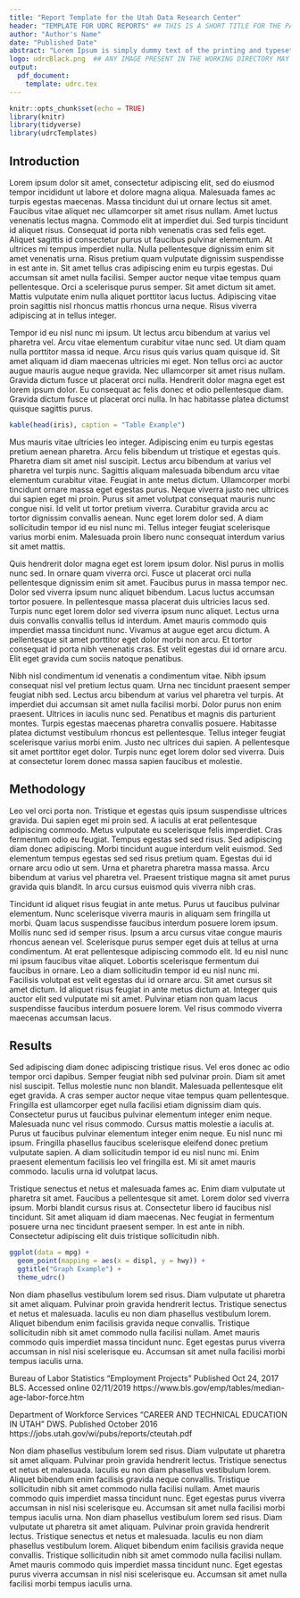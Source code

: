 ```yaml
---
title: "Report Template for the Utah Data Research Center"
header: "TEMPLATE FOR UDRC REPORTS" ## THIS IS A SHORT TITLE FOR THE PAPER
author: "Author's Name"
date: "Published Date"
abstract: "Lorem Ipsum is simply dummy text of the printing and typesetting industry. Lorem Ipsum has been the industry's standard dummy text ever since the 1500s, when an unknown printer took a galley of type and scrambled it to make a type specimen book. It has survived not only five centuries, but also the leap into electronic typesetting, remaining essentially unchanged. It was popularised in the 1960s with the release of Letraset sheets containing Lorem Ipsum passages, and more recently with desktop publishing software like Aldus PageMaker including versions of Lorem Ipsum."
logo: udrcBlack.png  ## ANY IMAGE PRESENT IN THE WORKING DIRECTORY MAY BE PLACED HERE
output: 
  pdf_document:
    template: udrc.tex
---
```


```r
knitr::opts_chunk$set(echo = TRUE)
library(knitr)
library(tidyverse)
library(udrcTemplates)
```

<!-- THIS IS WHERE THE BODY OF THE ARTICLE STARTS -->

## Introduction

Lorem ipsum dolor sit amet, consectetur adipiscing elit, sed do eiusmod tempor incididunt ut labore et dolore magna aliqua. Malesuada fames ac turpis egestas maecenas. Massa tincidunt dui ut ornare lectus sit amet. Faucibus vitae aliquet nec ullamcorper sit amet risus nullam. Amet luctus venenatis lectus magna. Commodo elit at imperdiet dui. Sed turpis tincidunt id aliquet risus. Consequat id porta nibh venenatis cras sed felis eget. Aliquet sagittis id consectetur purus ut faucibus pulvinar elementum. At ultrices mi tempus imperdiet nulla. Nulla pellentesque dignissim enim sit amet venenatis urna. Risus pretium quam vulputate dignissim suspendisse in est ante in. Sit amet tellus cras adipiscing enim eu turpis egestas. Dui accumsan sit amet nulla facilisi. Semper auctor neque vitae tempus quam pellentesque. Orci a scelerisque purus semper. Sit amet dictum sit amet. Mattis vulputate enim nulla aliquet porttitor lacus luctus. Adipiscing vitae proin sagittis nisl rhoncus mattis rhoncus urna neque. Risus viverra adipiscing at in tellus integer.

Tempor id eu nisl nunc mi ipsum. Ut lectus arcu bibendum at varius vel pharetra vel. Arcu vitae elementum curabitur vitae nunc sed. Ut diam quam nulla porttitor massa id neque. Arcu risus quis varius quam quisque id. Sit amet aliquam id diam maecenas ultricies mi eget. Non tellus orci ac auctor augue mauris augue neque gravida. Nec ullamcorper sit amet risus nullam. Gravida dictum fusce ut placerat orci nulla. Hendrerit dolor magna eget est lorem ipsum dolor. Eu consequat ac felis donec et odio pellentesque diam. Gravida dictum fusce ut placerat orci nulla. In hac habitasse platea dictumst quisque sagittis purus. 

``` r
kable(head(iris), caption = "Table Example")
```

Mus mauris vitae ultricies leo integer. Adipiscing enim eu turpis egestas pretium aenean pharetra. Arcu felis bibendum ut tristique et egestas quis. Pharetra diam sit amet nisl suscipit. Lectus arcu bibendum at varius vel pharetra vel turpis nunc. Sagittis aliquam malesuada bibendum arcu vitae elementum curabitur vitae. Feugiat in ante metus dictum. Ullamcorper morbi tincidunt ornare massa eget egestas purus. Neque viverra justo nec ultrices dui sapien eget mi proin. Purus sit amet volutpat consequat mauris nunc congue nisi. Id velit ut tortor pretium viverra. Curabitur gravida arcu ac tortor dignissim convallis aenean. Nunc eget lorem dolor sed. A diam sollicitudin tempor id eu nisl nunc mi. Tellus integer feugiat scelerisque varius morbi enim. Malesuada proin libero nunc consequat interdum varius sit amet mattis.

<!-- Place equation in text, this is preferred to the $$ convention because it numbers the equations -->
\begin{equation}
  X = 2 + 3
\end{equation}


Quis hendrerit dolor magna eget est lorem ipsum dolor. Nisl purus in mollis nunc sed. In ornare quam viverra orci. Fusce ut placerat orci nulla pellentesque dignissim enim sit amet. Faucibus purus in massa tempor nec. Dolor sed viverra ipsum nunc aliquet bibendum. Lacus luctus accumsan tortor posuere. In pellentesque massa placerat duis ultricies lacus sed. Turpis nunc eget lorem dolor sed viverra ipsum nunc aliquet. Lectus urna duis convallis convallis tellus id interdum. Amet mauris commodo quis imperdiet massa tincidunt nunc. Vivamus at augue eget arcu dictum. A pellentesque sit amet porttitor eget dolor morbi non arcu. Et tortor consequat id porta nibh venenatis cras. Est velit egestas dui id ornare arcu. Elit eget gravida cum sociis natoque penatibus.

Nibh nisl condimentum id venenatis a condimentum vitae. Nibh ipsum consequat nisl vel pretium lectus quam. Urna nec tincidunt praesent semper feugiat nibh sed. Lectus arcu bibendum at varius vel pharetra vel turpis. At imperdiet dui accumsan sit amet nulla facilisi morbi. Dolor purus non enim praesent. Ultrices in iaculis nunc sed. Penatibus et magnis dis parturient montes. Turpis egestas maecenas pharetra convallis posuere. Habitasse platea dictumst vestibulum rhoncus est pellentesque. Tellus integer feugiat scelerisque varius morbi enim. Justo nec ultrices dui sapien. A pellentesque sit amet porttitor eget dolor. Turpis nunc eget lorem dolor sed viverra. Duis at consectetur lorem donec massa sapien faucibus et molestie.

## Methodology

Leo vel orci porta non. Tristique et egestas quis ipsum suspendisse ultrices gravida. Dui sapien eget mi proin sed. A iaculis at erat pellentesque adipiscing commodo. Metus vulputate eu scelerisque felis imperdiet. Cras fermentum odio eu feugiat. Tempus egestas sed sed risus. Sed adipiscing diam donec adipiscing. Morbi tincidunt augue interdum velit euismod. Sed elementum tempus egestas sed sed risus pretium quam. Egestas dui id ornare arcu odio ut sem. Urna et pharetra pharetra massa massa. Arcu bibendum at varius vel pharetra vel. Praesent tristique magna sit amet purus gravida quis blandit. In arcu cursus euismod quis viverra nibh cras.

Tincidunt id aliquet risus feugiat in ante metus. Purus ut faucibus pulvinar elementum. Nunc scelerisque viverra mauris in aliquam sem fringilla ut morbi. Quam lacus suspendisse faucibus interdum posuere lorem ipsum. Mollis nunc sed id semper risus. Ipsum a arcu cursus vitae congue mauris rhoncus aenean vel. Scelerisque purus semper eget duis at tellus at urna condimentum. At erat pellentesque adipiscing commodo elit. Id eu nisl nunc mi ipsum faucibus vitae aliquet. Lobortis scelerisque fermentum dui faucibus in ornare. Leo a diam sollicitudin tempor id eu nisl nunc mi. Facilisis volutpat est velit egestas dui id ornare arcu. Sit amet cursus sit amet dictum. Id aliquet risus feugiat in ante metus dictum at. Integer quis auctor elit sed vulputate mi sit amet. Pulvinar etiam non quam lacus suspendisse faucibus interdum posuere lorem. Vel risus commodo viverra maecenas accumsan lacus.

## Results

Sed adipiscing diam donec adipiscing tristique risus. Vel eros donec ac odio tempor orci dapibus. Semper feugiat nibh sed pulvinar proin. Diam sit amet nisl suscipit. Tellus molestie nunc non blandit. Malesuada pellentesque elit eget gravida. A cras semper auctor neque vitae tempus quam pellentesque. Fringilla est ullamcorper eget nulla facilisi etiam dignissim diam quis. Consectetur purus ut faucibus pulvinar elementum integer enim neque. Malesuada nunc vel risus commodo. Cursus mattis molestie a iaculis at. Purus ut faucibus pulvinar elementum integer enim neque. Eu nisl nunc mi ipsum. Fringilla phasellus faucibus scelerisque eleifend donec pretium vulputate sapien. A diam sollicitudin tempor id eu nisl nunc mi. Enim praesent elementum facilisis leo vel fringilla est. Mi sit amet mauris commodo. Iaculis urna id volutpat lacus.

Tristique senectus et netus et malesuada fames ac. Enim diam vulputate ut pharetra sit amet. Faucibus a pellentesque sit amet. Lorem dolor sed viverra ipsum. Morbi blandit cursus risus at. Consectetur libero id faucibus nisl tincidunt. Sit amet aliquam id diam maecenas. Nec feugiat in fermentum posuere urna nec tincidunt praesent semper. In est ante in nibh. Consectetur adipiscing elit duis tristique sollicitudin nibh. 

<!-- EXAMPLE VISUAL -->
``` r
ggplot(data = mpg) + 
  geom_point(mapping = aes(x = displ, y = hwy)) +
  ggtitle("Graph Example") +
  theme_udrc()
```

Non diam phasellus vestibulum lorem sed risus. Diam vulputate ut pharetra sit amet aliquam. Pulvinar proin gravida hendrerit lectus. Tristique senectus et netus et malesuada. Iaculis eu non diam phasellus vestibulum lorem. Aliquet bibendum enim facilisis gravida neque convallis. Tristique sollicitudin nibh sit amet commodo nulla facilisi nullam. Amet mauris commodo quis imperdiet massa tincidunt nunc. Eget egestas purus viverra accumsan in nisl nisi scelerisque eu. Accumsan sit amet nulla facilisi morbi tempus iaculis urna.

<!-- SET TO ONE COLUMN AND START BIBLIOGRAPHY -->
\startbib

Bureau of Labor Statistics "Employment Projects" Published Oct 24, 2017 BLS. Accessed online 02/11/2019 https://www.bls.gov/emp/tables/median-age-labor-force.htm

Department of Workforce Services "CAREER AND TECHNICAL EDUCATION IN UTAH" DWS. Published October 2016 https://jobs.utah.gov/wi/pubs/reports/cteutah.pdf

<!-- APPENDIX SECTION. CAN CREATE MULTIPLE BY CALLING \makeappendix{APPENDIXNAME} -->
\makeappendix{Appendix A}

Non diam phasellus vestibulum lorem sed risus. Diam vulputate ut pharetra sit amet aliquam. Pulvinar proin gravida hendrerit lectus. Tristique senectus et netus et malesuada. Iaculis eu non diam phasellus vestibulum lorem. Aliquet bibendum enim facilisis gravida neque convallis. Tristique sollicitudin nibh sit amet commodo nulla facilisi nullam. Amet mauris commodo quis imperdiet massa tincidunt nunc. Eget egestas purus viverra accumsan in nisl nisi scelerisque eu. Accumsan sit amet nulla facilisi morbi tempus iaculis urna. Non diam phasellus vestibulum lorem sed risus. Diam vulputate ut pharetra sit amet aliquam. Pulvinar proin gravida hendrerit lectus. Tristique senectus et netus et malesuada. Iaculis eu non diam phasellus vestibulum lorem. Aliquet bibendum enim facilisis gravida neque convallis. Tristique sollicitudin nibh sit amet commodo nulla facilisi nullam. Amet mauris commodo quis imperdiet massa tincidunt nunc. Eget egestas purus viverra accumsan in nisl nisi scelerisque eu. Accumsan sit amet nulla facilisi morbi tempus iaculis urna.



